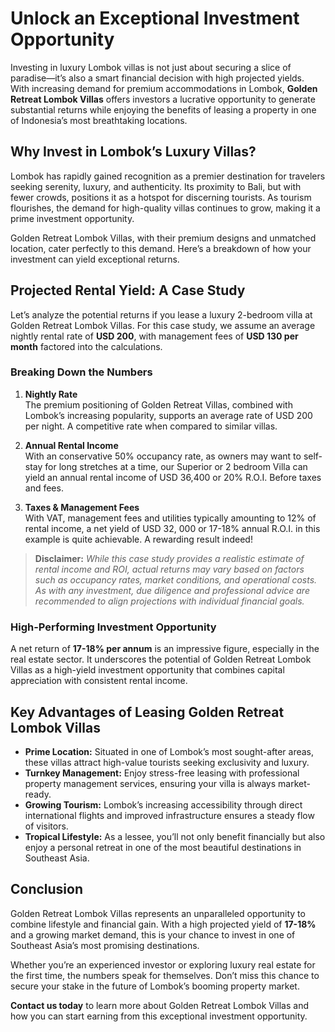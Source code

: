 
# Unlock an Exceptional Investment Opportunity

Investing in luxury Lombok villas is not just about securing a slice of paradise—it’s also a smart financial decision with high projected yields. With increasing demand for premium accommodations in Lombok, **Golden Retreat Lombok Villas** offers investors a lucrative opportunity to generate substantial returns while enjoying the benefits of leasing a property in one of Indonesia’s most breathtaking locations.

## Why Invest in Lombok’s Luxury Villas?

Lombok has rapidly gained recognition as a premier destination for travelers seeking serenity, luxury, and authenticity. Its proximity to Bali, but with fewer crowds, positions it as a hotspot for discerning tourists. As tourism flourishes, the demand for high-quality villas continues to grow, making it a prime investment opportunity.

Golden Retreat Lombok Villas, with their premium designs and unmatched location, cater perfectly to this demand. Here’s a breakdown of how your investment can yield exceptional returns.

## Projected Rental Yield: A Case Study

Let’s analyze the potential returns if you lease a luxury 2-bedroom villa at Golden Retreat Lombok Villas. For this case study, we assume an average nightly rental rate of **USD 200**, with management fees of **USD 130 per month** factored into the calculations.

### **Breaking Down the Numbers**

1. **Nightly Rate**  
   The premium positioning of Golden Retreat Villas, combined with Lombok’s increasing popularity, supports an average rate of USD 200 per night. A competitive rate when compared to similar villas.

2. **Annual Rental Income**  
   With an conservative 50% occupancy rate, as owners may want to self-stay for long stretches at a time, our Superior or 2 bedroom Villa can yield an annual rental income of USD 36,400 or 20% R.O.I. Before taxes and fees.

3. **Taxes & Management Fees**  
   With VAT, management fees and utilities typically amounting to 12% of rental income, a net yield of USD 32, 000 or 17-18% annual R.O.I. in this example is quite achievable. A rewarding result indeed!

> **Disclaimer:**
> _While this case study provides a realistic estimate of rental income and ROI, actual returns may vary based on factors such as occupancy rates, market conditions, and operational costs. As with any investment, due diligence and professional advice are recommended to align projections with individual financial goals._

### **High-Performing Investment Opportunity**

A net return of **17-18% per annum** is an impressive figure, especially in the real estate sector. It underscores the potential of Golden Retreat Lombok Villas as a high-yield investment opportunity that combines capital appreciation with consistent rental income.

## Key Advantages of Leasing Golden Retreat Lombok Villas

- **Prime Location:** Situated in one of Lombok’s most sought-after areas, these villas attract high-value tourists seeking exclusivity and luxury.
- **Turnkey Management:** Enjoy stress-free leasing with professional property management services, ensuring your villa is always market-ready.
- **Growing Tourism:** Lombok’s increasing accessibility through direct international flights and improved infrastructure ensures a steady flow of visitors.
- **Tropical Lifestyle:** As a lessee, you’ll not only benefit financially but also enjoy a personal retreat in one of the most beautiful destinations in Southeast Asia.

## Conclusion

Golden Retreat Lombok Villas represents an unparalleled opportunity to combine lifestyle and financial gain. With a high projected yield of **17-18%** and a growing market demand, this is your chance to invest in one of Southeast Asia’s most promising destinations.

Whether you’re an experienced investor or exploring luxury real estate for the first time, the numbers speak for themselves. Don’t miss this chance to secure your stake in the future of Lombok’s booming property market.

**Contact us today** to learn more about Golden Retreat Lombok Villas and how you can start earning from this exceptional investment opportunity.
